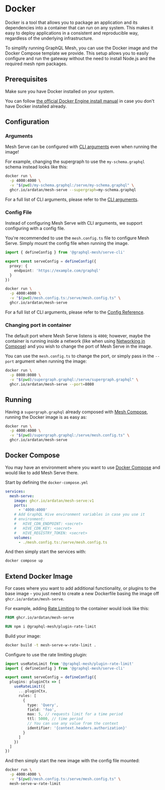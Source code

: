 
# Docker

Docker is a tool that allows you to package an application and its dependencies into a container
that can run on any system. This makes it easy to deploy applications in a consistent and
reproducible way, regardless of the underlying infrastructure.

To simplify running GraphQL Mesh, you can use the Docker image and the Docker Compose template we
provide. This setup allows you to easily configure and run the gateway without the need to install
Node.js and the required mesh npm packages.

## Prerequisites

Make sure you have Docker installed on your system.

You can follow [the official Docker Engine install manual](https://docs.docker.com/engine/install/)
in case you don't have Docker installed already.

## Configuration

### Arguments

Mesh Serve can be configured with [CLI arguments](/v1/serve/references/cli#arguments) even when
running the image!

For example, changing the supergraph to use the `my-schema.graphql` schema instead looks like this:

```sh
docker run \
  -p 4000:4000 \
  -v "$(pwd)/my-schema.graphql:/serve/my-schema.graphql" \
  ghcr.io/ardatan/mesh-serve --supergraph=my-schema.graphql
```

For a full list of CLI arguments, please refer to the [CLI arguments](./references/cli#arguments).

### Config File

Instead of configuring Mesh Serve with CLI arguments, we support configuring with a config file.

You're recommended to use the `mesh.config.ts` file to configure Mesh Serve. Simply mount the config
file when running the image.

```ts filename="mesh.config.ts"
import { defineConfig } from '@graphql-mesh/serve-cli'

export const serveConfig = defineConfig({
  proxy: {
    endpoint: 'https://example.com/graphql'
  }
})
```

```sh
docker run \
  -p 4000:4000 \
  -v "$(pwd)/mesh.config.ts:/serve/mesh.config.ts" \
  ghcr.io/ardatan/mesh-serve
```

For a full list of CLI arguments, please refer to the [Config Reference](./references/config).

### Changing port in container

The default port where Mesh Serve listens is `4000`; however, maybe the container is running inside
a network (like when using [Networking in Compose](https://docs.docker.com/compose/networking/)) and
you wish to change the port of Mesh Serve in the image.

You can use the `mesh.config.ts` to change the port, or simply pass in the `--port` argument when
running the image:

```sh
docker run \
  -p 8080:8080 \
  -v "$(pwd)/supergraph.graphql:/serve/supergraph.graphql" \
  ghcr.io/ardatan/mesh-serve --port=8080
```

## Running

Having a `supergraph.graphql` already composed with [Mesh Compose](/v1/compose), running the Docker
image is as easy as:

```sh
docker run \
  -p 4000:4000 \
  -v "$(pwd)/supergraph.graphql:/serve/mesh.config.ts" \
  ghcr.io/ardatan/mesh-serve
```

## Docker Compose

You may have an environment where you want to use [Docker Compose](https://docs.docker.com/compose/)
and would like to add Mesh Serve there.

Start by defining the `docker-compose.yml`

```yaml
services:
  mesh-serve:
    image: ghcr.io/ardatan/mesh-serve:v1
    ports:
      - '4000:4000'
    # Add GraphQL Hive environment variables in case you use it
    # environment:
    #   HIVE_CDN_ENDPOINT: <secret>
    #   HIVE_CDN_KEY: <secret>
    #   HIVE_REGISTRY_TOKEN: <secret>
    volumes:
      - ./mesh.config.ts:/serve/mesh.config.ts
```

And then simply start the services with:

```sh
docker compose up
```

## Extend Docker Image

For cases where you want to add additional functionality, or plugins to the base image - you just
need to create a new Dockerfile basing the image off `ghcr.io/ardatan/mesh-serve`.

For example, adding [Rate Limiting](/v1/serve/features/security/rate-limiting) to the container
would look like this:

```dockerfile filename="Dockerfile"
FROM ghcr.io/ardatan/mesh-serve

RUN npm i @graphql-mesh/plugin-rate-limit
```

Build your image:

```sh
docker build -t mesh-serve-w-rate-limit .
```

Configure to use the rate limiting plugin:

```ts filename="mesh.config.ts"
import useRateLimit from '@graphql-mesh/plugin-rate-limit'
import { defineConfig } from '@graphql-mesh/serve-cli'

export const serveConfig = defineConfig({
  plugins: pluginCtx => [
    useRateLimit({
      ...pluginCtx,
      rules: [
        {
          type: 'Query',
          field: 'foo',
          max: 5, // requests limit for a time period
          ttl: 5000, // time period
          // You can use any value from the context
          identifier: '{context.headers.authorization}'
        }
      ]
    })
  ]
})
```

And then simply start the new image with the config file mounted:

```sh
docker run \
  -p 4000:4000 \
  -v "$(pwd)/mesh.config.ts:/serve/mesh.config.ts" \
  mesh-serve-w-rate-limit
```
